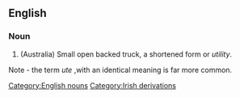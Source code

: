 ==English==
===Noun===
{{substub}}
[[Category:English nouns]]
[[Category:Irish derivations]]
#(Australia) Small open backed truck, a shortened form or ''utility''.<P>
Note - the term ''ute'' ,with an identical meaning is far more common.